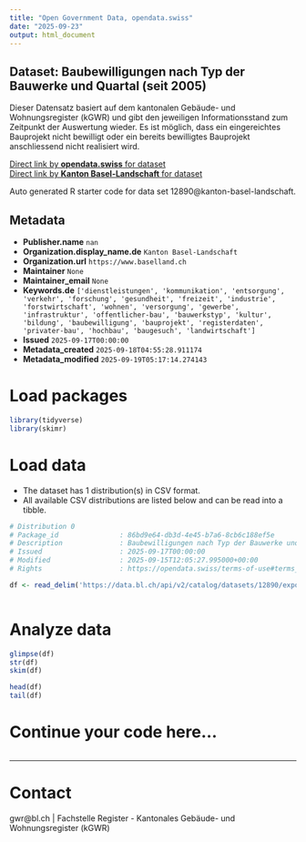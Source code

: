 ```yaml
---
title: "Open Government Data, opendata.swiss"
date: "2025-09-23"
output: html_document
---
```


## Dataset: Baubewilligungen nach Typ der Bauwerke und Quartal (seit 2005)

Dieser Datensatz basiert auf dem kantonalen Gebäude- und Wohnungsregister (kGWR) und gibt den jeweiligen Informationsstand zum Zeitpunkt der Auswertung wieder. Es ist möglich, dass ein eingereichtes Bauprojekt nicht bewilligt oder ein bereits bewilligtes Bauprojekt anschliessend nicht realisiert wird.

[Direct link by **opendata.swiss** for dataset](https://opendata.swiss/de/dataset/baubewilligungen-nach-typ-der-bauwerke-und-quartal-seit-2005)<br>
[Direct link by **Kanton Basel-Landschaft** for dataset](https://data.bl.ch/explore/dataset/12890/)

Auto generated R starter code for data set 12890@kanton-basel-landschaft.

## Metadata

- **Publisher.name** `nan`
- **Organization.display_name.de** `Kanton Basel-Landschaft`
- **Organization.url** `https://www.baselland.ch`
- **Maintainer** `None`
- **Maintainer_email** `None`
- **Keywords.de** `['dienstleistungen', 'kommunikation', 'entsorgung', 'verkehr', 'forschung', 'gesundheit', 'freizeit', 'industrie', 'forstwirtschaft', 'wohnen', 'versorgung', 'gewerbe', 'infrastruktur', 'offentlicher-bau', 'bauwerkstyp', 'kultur', 'bildung', 'baubewilligung', 'bauprojekt', 'registerdaten', 'privater-bau', 'hochbau', 'baugesuch', 'landwirtschaft']`
- **Issued** `2025-09-17T00:00:00`
- **Metadata_created** `2025-09-18T04:55:28.911174`
- **Metadata_modified** `2025-09-19T05:17:14.274143`


# Load packages

```r

library(tidyverse)
library(skimr)

```

# Load data

-   The dataset has 1 distribution(s) in CSV format.
-   All available CSV distributions are listed below and can be read into a tibble.

```r

# Distribution 0
# Package_id               : 86bd9e64-db3d-4e45-b7a6-8cb6c188ef5e
# Description              : Baubewilligungen nach Typ der Bauwerke und Quartal (seit 2005) (csv)
# Issued                   : 2025-09-17T00:00:00
# Modified                 : 2025-09-15T12:05:27.995000+00:00
# Rights                   : https://opendata.swiss/terms-of-use#terms_by

df <- read_delim('https://data.bl.ch/api/v2/catalog/datasets/12890/exports/csv?use_labels=true')



```

# Analyze data

```r

glimpse(df)
str(df)
skim(df)

head(df)
tail(df)

```

# Continue your code here...

```r

```

------------------------------------------------------------------------

# Contact

gwr@bl.ch | Fachstelle Register - Kantonales Gebäude- und Wohnungsregister (kGWR)
